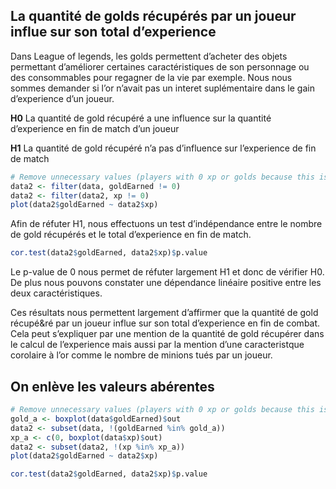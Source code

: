## La quantité de golds récupérés par un joueur influe sur son total d'experience

Dans League of legends, les golds permettent d'acheter des objets permettant d'améliorer certaines caractéristiques de son personnage <!-- TODO : Donner des exemples de caracteristiues --> ou des consommables pour regagner de la vie par exemple. Nous nous sommes demander si l'or n'avait pas un interet suplémentaire dans le gain d'experience d'un joueur. 

**H0** La quantité de gold récupéré a une influence sur la quantité d'experience en fin de match d'un joueur

**H1** La quantité de gold récupéré n'a pas d'influence sur l'experience de fin de match

```r
# Remove unnecessary values (players with 0 xp or golds because this is due to innactivity)
data2 <- filter(data, goldEarned != 0)
data2 <- filter(data2, xp != 0)
plot(data2$goldEarned ~ data2$xp)
```

Afin de réfuter H1, nous effectuons un test d'indépendance entre le nombre de gold récupérés et le total d'experience en fin de match.

```r
cor.test(data2$goldEarned, data2$xp)$p.value
```
Le p-value de 0 nous permet de réfuter largement H1 et donc de vérifier H0. De plus nous pouvons constater une dépendance linéaire positive entre les deux caractéristiques.

Ces résultats nous permettent largement d'affirmer que la quantité de gold récupé&ré par un joueur influe sur son total d'experience en fin de combat. Cela peut s'expliquer par une mention de la quantité de gold récupérer dans le calcul de l'experience mais aussi par la mention d'une caracteristque corolaire à l'or comme le nombre de minions tués par un joueur. <!-- TODO : à vérifier -->

## On enlève les valeurs abérentes
```r
# Remove unnecessary values (players with 0 xp or golds because this is due to innactivity)
gold_a <- boxplot(data$goldEarned)$out
data2 <- subset(data, !(goldEarned %in% gold_a))
xp_a <- c(0, boxplot(data$xp)$out)
data2 <- subset(data2, !(xp %in% xp_a))
plot(data2$goldEarned ~ data2$xp)
```

```r
cor.test(data2$goldEarned, data2$xp)$p.value
```